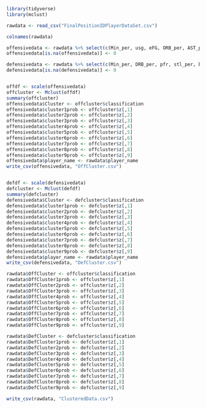 
```{r}
library(tidyverse)
library(mclust)

rawdata <- read_csv("FinalPositionIDPlayerDataSet.csv")

```


```{r}
colnames(rawdata)

offensivedata <- rawdata %>% select(c(Min_per, usg, eFG, ORB_per, AST_per, TO_per, TPM, TP_per, FT_per, ftr, ht, weight, exp, close2att, close2_per, far2att, far2_per, dunkatt, dunk_per, obpm))
offensivedata[is.na(offensivedata)] <- 0

defensivedata <- rawdata %>% select(c(Min_per, DRB_per, pfr, stl_per, blk_per, ht, dbpm, stops, weight, exp))
defensivedata[is.na(defensivedata)] <- 0


offdf <- scale(offensivedata)
offcluster <- Mclust(offdf)
summary(offcluster)
offensivedata$Cluster <- offcluster$classification
offensivedata$cluster1prob <- offcluster$z[,1]
offensivedata$cluster2prob <- offcluster$z[,2]
offensivedata$cluster3prob <- offcluster$z[,3]
offensivedata$cluster4prob <- offcluster$z[,4]
offensivedata$cluster5prob <- offcluster$z[,5]
offensivedata$cluster6prob <- offcluster$z[,6]
offensivedata$cluster7prob <- offcluster$z[,7]
offensivedata$cluster8prob <- offcluster$z[,8]
offensivedata$cluster9prob <- offcluster$z[,9]
offensivedata$player_name <- rawdata$player_name
write_csv(offensivedata, "OffCluster.csv")


defdf <- scale(defensivedata)
defcluster <- Mclust(defdf)
summary(defcluster)
defensivedata$Cluster <- defcluster$classification
defensivedata$cluster1prob <- defcluster$z[,1]
defensivedata$cluster2prob <- defcluster$z[,2]
defensivedata$cluster3prob <- defcluster$z[,3]
defensivedata$cluster4prob <- defcluster$z[,4]
defensivedata$cluster5prob <- defcluster$z[,5]
defensivedata$cluster6prob <- defcluster$z[,6]
defensivedata$cluster7prob <- defcluster$z[,7]
defensivedata$cluster8prob <- defcluster$z[,8]
defensivedata$cluster9prob <- defcluster$z[,9]
defensivedata$player_name <- rawdata$player_name
write_csv(defensivedata, "DefCluster.csv")

rawdata$OffCluster <- offcluster$classification
rawdata$OffCluster1prob <- offcluster$z[,1]
rawdata$OffCluster2prob <- offcluster$z[,2]
rawdata$OffCluster3prob <- offcluster$z[,3]
rawdata$OffCluster4prob <- offcluster$z[,4]
rawdata$OffCluster5prob <- offcluster$z[,5]
rawdata$OffCluster6prob <- offcluster$z[,6]
rawdata$OffCluster7prob <- offcluster$z[,7]
rawdata$OffCluster8prob <- offcluster$z[,8]
rawdata$OffCluster9prob <- offcluster$z[,9]

rawdata$DefCluster <- defcluster$classification
rawdata$DefCluster1prob <- defcluster$z[,1]
rawdata$DefCluster2prob <- defcluster$z[,2]
rawdata$DefCluster3prob <- defcluster$z[,3]
rawdata$DefCluster4prob <- defcluster$z[,4]
rawdata$DefCluster5prob <- defcluster$z[,5]
rawdata$DefCluster6prob <- defcluster$z[,6]
rawdata$DefCluster7prob <- defcluster$z[,7]
rawdata$DefCluster8prob <- defcluster$z[,8]
rawdata$DefCluster9prob <- defcluster$z[,9]

write_csv(rawdata, "ClusteredData.csv")
```


